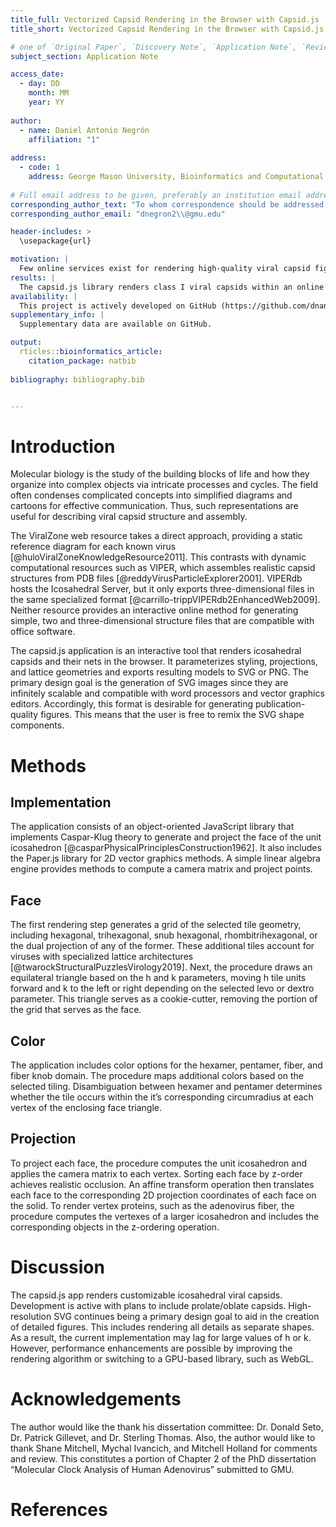 ```yaml
---
title_full: Vectorized Capsid Rendering in the Browser with Capsid.js
title_short: Vectorized Capsid Rendering in the Browser with Capsid.js

# one of `Original Paper`, `Discovery Note`, `Application Note`, `Review`, `Letter to the Editor`, `Conference Paper`    
subject_section: Application Note

access_date:
  - day: DD
    month: MM
    year: YY
      
author:
  - name: Daniel Antonio Negrón
    affiliation: "1"
      
address:
  - code: 1
    address: George Mason University, Bioinformatics and Computational Biology, 10900 University Blvd, Manassas, VA, 20110
 
# Full email address to be given, preferably an institution email address.  
corresponding_author_text: "To whom correspondence should be addressed. E-mail: dnegron2\\@gmu.edu"
corresponding_author_email: "dnegron2\\@gmu.edu"

header-includes: >
  \usepackage{url}

motivation: |
  Few online services exist for rendering high-quality viral capsid figures compatible with common productivity software to develop effective infographics in the field of virology.
results: |
  The capsid.js library renders class I viral capsids within an online application that parameterizes style options, perspectives, and lattice patterns with SVG export.
availability: |
  This project is actively developed on GitHub (https://github.com/dnanto/capsid), distributed under the MIT License, hosted on GitHub Pages, and runs on modern browsers (https://dnanto.github.io/capsid/capsid.html).
supplementary_info: |
  Supplementary data are available on GitHub.

output:
  rticles::bioinformatics_article:
    citation_package: natbib
    
bibliography: bibliography.bib


---
```


Introduction
============

Molecular biology is the study of the building blocks of life and how they organize into complex objects via intricate processes and cycles. The field often condenses complicated concepts into simplified diagrams and cartoons for effective communication. Thus, such representations are useful for describing viral capsid structure and assembly. 

The ViralZone web resource takes a direct approach, providing a static reference diagram for each known virus [@huloViralZoneKnowledgeResource2011]. This contrasts with dynamic computational resources such as VIPER, which assembles realistic capsid structures from PDB files [@reddyVirusParticleExplorer2001]. VIPERdb hosts the Icosahedral Server, but it only exports three-dimensional files in the same specialized format [@carrillo-trippVIPERdb2EnhancedWeb2009]. Neither resource provides an interactive online method for generating simple, two and three-dimensional structure files that are compatible with office software.

The capsid.js application is an interactive tool that renders icosahedral capsids and their nets in the browser. It parameterizes styling, projections, and lattice geometries and exports resulting models to SVG or PNG. The primary design goal is the generation of SVG images since they are infinitely scalable and compatible with word processors and vector graphics editors. Accordingly, this format is desirable for generating publication-quality figures. This means that the user is free to remix the SVG shape components.


Methods
=======

Implementation
--------------

The application consists of an object-oriented JavaScript library that implements Caspar-Klug theory to generate and project the face of the unit icosahedron [@casparPhysicalPrinciplesConstruction1962]. It also includes the Paper.js library for 2D vector graphics methods. A simple linear algebra engine provides methods to compute a camera matrix and project points.

Face
----

The first rendering step generates a grid of the selected tile geometry, including hexagonal, trihexagonal, snub hexagonal, rhombitrihexagonal, or the dual projection of any of the former. These additional tiles account for viruses with specialized lattice architectures [@twarockStructuralPuzzlesVirology2019]. Next, the procedure draws an equilateral triangle based on the h and k parameters, moving h tile units forward and k to the left or right depending on the selected levo or dextro parameter. This triangle serves as a cookie-cutter, removing the portion of the grid that serves as the face.

Color
-----

The application includes color options for the hexamer, pentamer, fiber, and fiber knob domain. The procedure maps additional colors based on the selected tiling. Disambiguation between hexamer and pentamer determines whether the tile occurs within the it’s corresponding circumradius at each vertex of the enclosing face triangle.


\begin{figure*}
  \includegraphics[width=\textwidth]{Fig1.pdf}
  \caption{Construct the face and icosahedron for a levo T7 viral capsid ($T=h^2+hk+k^2=2^2+(2)(1)+1^2$). This figure shows how office software such as Microsoft PowerPoint can import and convert the SVG files generated with capsid.js into shape objects. (A) Select the unit tile (hexagon) and draw a grid. Draw a triangle over the grid, moving h and k tile units forwards and left respectively. (B) Extract the triangular area from the grid. Color the hexamers and pentamers based on the unit tile circumradius from each face vertex. (C) Project the face to the 2D coordinates of the icosahedron based on the camera matrix. (D) Alternate tiling patterns. (E) The icosahedral net.}
\end{figure*}


Projection
----------

To project each face, the procedure computes the unit icosahedron and applies the camera matrix to each vertex. Sorting each face by z-order achieves realistic occlusion. An affine transform operation then translates each face to the corresponding 2D projection coordinates of each face on the solid. To render vertex proteins, such as the adenovirus fiber, the procedure computes the vertexes of a larger icosahedron and includes the corresponding objects in the z-ordering operation.


Discussion
==========

The capsid.js app renders customizable icosahedral viral capsids. Development is active with plans to include prolate/oblate capsids. High-resolution SVG continues being a primary design goal to aid in the creation of detailed figures. This includes rendering all details as separate shapes. As a result, the current implementation may lag for large values of h or k. However, performance enhancements are possible by improving the rendering algorithm or switching to a GPU-based library, such as WebGL.


Acknowledgements {.unnumbered}
==============

The author would like the thank his dissertation committee: Dr. Donald Seto, Dr. Patrick Gillevet, and Dr. Sterling Thomas. Also, the author would like to thank Shane Mitchell, Mychal Ivancich, and Mitchell Holland for comments and review. This constitutes a portion of Chapter 2 of the PhD dissertation "Molecular Clock Analysis of Human Adenovirus" submitted to GMU.


References {.unnumbered}
==============

